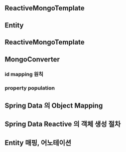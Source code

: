 ## ReactiveMongoTemplate



## Entity



## ReactiveMongoTemplate



## MongoConverter

### id mapping 원칙

### property population



## Spring Data 의 Object Mapping 



## Spring Data Reactive 의 객체 생성 절차





## Entity 매핑, 어노테이션

